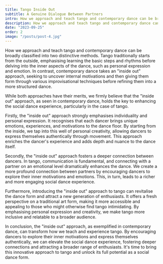 ```yaml
---
title: Tango Inside Out
subtitle: A Genuine Dialogue Between Partners
intro: How we approach and teach tango and contemporary dance can be broadly classified into two distinctive methods. 
description: How we approach and teach tango and contemporary dance can be broadly classified into two distinctive methods. 
date: "2023-09-25"
order: 2
image: "/posts/post-4.jpg"
---
```


How we approach and teach tango and contemporary dance can be broadly classified into two distinctive methods. Tango traditionally starts from the outside, emphasising learning the basic steps and rhythms before delving into the inner aspects of the dance, such as personal expression and emotion. In contrast, contemporary dance takes an "inside out" approach, seeking to uncover internal motivations and then giving them form through various improvisational techniques before refining them into a more structured dance.

While both approaches have their merits, we firmly believe that the "inside out" approach, as seen in contemporary dance, holds the key to enhancing the social dance experience, particularly in the case of tango.

Firstly, the "inside out" approach strongly emphasises individuality and personal expression. It recognises that each dancer brings unique emotions, experiences, and motivations to the dance floor. By starting from the inside, we tap into this well of personal creativity, allowing dancers to express themselves authentically through movement. This approach enriches the dancer's experience and adds depth and nuance to the dance itself.

Secondly, the "inside out" approach fosters a deeper connection between dancers. In tango, communication is fundamental, and connecting with a partner on an emotional level dramatically enhances the dance. We create a more profound connection between partners by encouraging dancers to explore their inner motivations and emotions. This, in turn, leads to a richer and more engaging social dance experience.

Furthermore, introducing the "inside out" approach to tango can revitalise the dance form and attract a new generation of enthusiasts. It offers a fresh perspective on a traditional art form, making it more accessible and appealing to those who might otherwise find tango intimidating. By emphasising personal expression and creativity, we make tango more inclusive and relatable to a broader audience.

In conclusion, the "inside out" approach, as exemplified in contemporary dance, can transform how we teach and experience tango. By encouraging dancers to explore their inner motivations and express themselves authentically, we can elevate the social dance experience, fostering deeper connections and attracting a broader range of enthusiasts. It's time to bring this innovative approach to tango and unlock its full potential as a social dance form.
